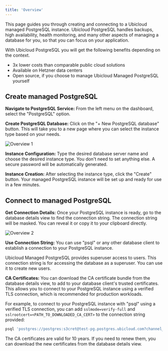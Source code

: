 ```yaml
---
title: 'Overview'
---
```


This page guides you through creating and connecting to a Ubicloud managed PostgreSQL instance. Ubicloud PostgreSQL handles backups, high availability, health monitoring, and many other aspects of managing a database for you, so that you can focus on your application.

With Ubicloud PostgreSQL you will get the following benefits depending on the context.
- 3x lower costs than comparable public cloud solutions
- Available on Hetzner data centers
- Open source, if you choose to manage Ubicloud Managed PostgreSQL yourself

## Create managed PostgreSQL

**Navigate to PostgreSQL Service:** From the left menu on the dashboard, select the "PostgreSQL" option.

**Create PostgreSQL Database:** Click on the "+ New PostgreSQL database" button. This will take you to a new page where you can select the instance type based on your needs.

![Overview 1](/managed-postgresql/overview-1-screenshot.png)

**Instance Configuration:** Type the desired database server name and choose the desired instance type. You don't need to set anything else. A secure password will be automatically generated.

**Instance Creation:** After selecting the instance type, click the "Create" button. Your managed PostgreSQL instance will be set up and ready for use in a few minutes.

## Connect to managed PostgreSQL

**Get Connection Details:** Once your PostgreSQL instance is ready, go to the database details view to find the connection string. The connection string will be masked. You can reveal it or copy it to your clipboard directly.

![Overview 2](/managed-postgresql/overview-2-screenshot.png)

**Use Connection String:** You can use "psql" or any other database client to establish a connection to your PostgreSQL instance.

Ubicloud Managed PostgreSQL provides superuser access to users. This connection string is for accessing the database as a superuser. You can use it to create new users.

**CA Certificates:** You can download the CA certificate bundle from the database details view, to add to your database client's trusted certificates. This allows you to connect to your PostgreSQL instance using a verified TLS connection, which is recommended for production workloads.

For example, to connect to your PostgreSQL instance with "psql" using a verified TLS connection, you can add `sslmode=verify-full` and `sslrootcert=<PATH_TO_DOWNLOADED_CA_CERT>` to the connection string provided:

```bash
psql 'postgres://postgres:s3cret@test-pg.postgres.ubicloud.com?channel_binding=require&sslmode=verify-full&sslrootcert=/home/user/Downloads/postgresql-demo.pem'
```

The CA certificates are valid for 10 years. If you need to renew them, you can download the new certificates from the database details view.
